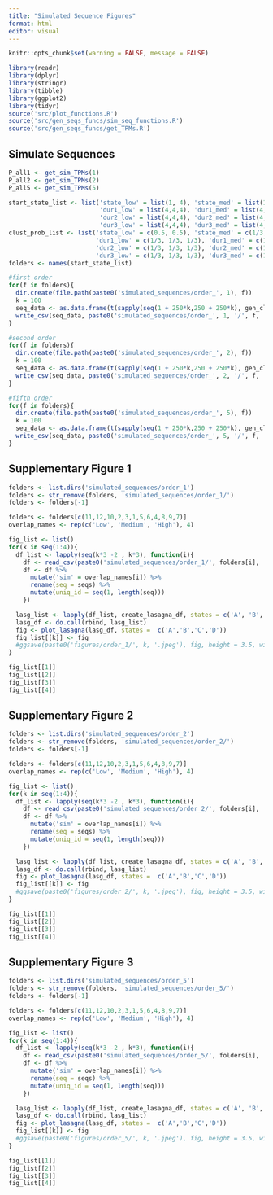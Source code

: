 ```yaml
---
title: "Simulated Sequence Figures"
format: html
editor: visual
---
```


```r
knitr::opts_chunk$set(warning = FALSE, message = FALSE) 
```

```r
library(readr)
library(dplyr)
library(stringr)
library(tibble)
library(ggplot2)
library(tidyr)
source('src/plot_functions.R')
source('src/gen_seqs_funcs/sim_seq_functions.R')
source('src/gen_seqs_funcs/get_TPMs.R')
```

## Simulate Sequences

```r
P_all1 <- get_sim_TPMs(1)
P_all2 <- get_sim_TPMs(2)
P_all5 <- get_sim_TPMs(5)

start_state_list <- list('state_low' = list(1, 4), 'state_med' = list(1, 1, 4), 'state_high' = list(1,4, 1, 4),
                         'dur1_low' = list(4,4,4), 'dur1_med' = list(4,4,4), 'dur1_high' = list(4,4,4),
                         'dur2_low' = list(4,4,4), 'dur2_med' = list(4,4,4), 'dur2_high' = list(4,4,4),
                         'dur3_low' = list(4,4,4), 'dur3_med' = list(4,4,4), 'dur3_high' = list(4,4,4))
clust_prob_list <- list('state_low' = c(0.5, 0.5), 'state_med' = c(1/3, 1/3, 1/3), 'state_high' = rep(0.25, 4),
                        'dur1_low' = c(1/3, 1/3, 1/3), 'dur1_med' = c(1/3, 1/3, 1/3), 'dur1_high' = c(1/3, 1/3, 1/3),
                        'dur2_low' = c(1/3, 1/3, 1/3), 'dur2_med' = c(1/3, 1/3, 1/3), 'dur2_high' = c(1/3, 1/3, 1/3),
                        'dur3_low' = c(1/3, 1/3, 1/3), 'dur3_med' = c(1/3, 1/3, 1/3), 'dur3_high' = c(1/3, 1/3, 1/3))
folders <- names(start_state_list)

#first order
for(f in folders){
  dir.create(file.path(paste0('simulated_sequences/order_', 1), f))
  k = 100
  seq_data <- as.data.frame(t(sapply(seq(1 + 250*k,250 + 250*k), gen_clust_seq, P_list = P_all1[[f]], order = 1,num.iters = 500, start_state = start_state_list[[f]], clust_prob = clust_prob_list[[f]])))
  write_csv(seq_data, paste0('simulated_sequences/order_', 1, '/', f, '/', k, '.csv'))
}

#second order
for(f in folders){
  dir.create(file.path(paste0('simulated_sequences/order_', 2), f))
  k = 100
  seq_data <- as.data.frame(t(sapply(seq(1 + 250*k,250 + 250*k), gen_clust_seq, P_list = P_all2[[f]], order = 2,num.iters = 500, start_state = start_state_list[[f]], clust_prob = clust_prob_list[[f]])))
  write_csv(seq_data, paste0('simulated_sequences/order_', 2, '/', f, '/', k, '.csv'))
}

#fifth order
for(f in folders){
  dir.create(file.path(paste0('simulated_sequences/order_', 5), f))
  k = 100
  seq_data <- as.data.frame(t(sapply(seq(1 + 250*k,250 + 250*k), gen_clust_seq, P_list = P_all5[[f]], order = 5,num.iters = 500, start_state = start_state_list[[f]], clust_prob = clust_prob_list[[f]])))
  write_csv(seq_data, paste0('simulated_sequences/order_', 5, '/', f, '/', k, '.csv'))
}
```

## Supplementary Figure 1

```r
folders <- list.dirs('simulated_sequences/order_1')
folders <- str_remove(folders, 'simulated_sequences/order_1/')
folders <- folders[-1]

folders <- folders[c(11,12,10,2,3,1,5,6,4,8,9,7)]
overlap_names <- rep(c('Low', 'Medium', 'High'), 4)
```

```r
fig_list <- list()
for(k in seq(1:4)){
  df_list <- lapply(seq(k*3 -2 , k*3), function(i){
    df <- read_csv(paste0('simulated_sequences/order_1/', folders[i], '/100.csv'))
    df <- df %>%
      mutate('sim' = overlap_names[i]) %>%
      rename(seq = seqs) %>%
      mutate(uniq_id = seq(1, length(seq)))
    })

  lasg_list <- lapply(df_list, create_lasagna_df, states = c('A', 'B', 'C', 'D'))
  lasg_df <- do.call(rbind, lasg_list)
  fig <- plot_lasagna(lasg_df, states =  c('A','B','C','D'))
  fig_list[[k]] <- fig
  #ggsave(paste0('figures/order_1/', k, '.jpeg'), fig, height = 3.5, width = 4.25)
}
```

```r
fig_list[[1]]
fig_list[[2]]
fig_list[[3]]
fig_list[[4]]
```

## Supplementary Figure 2

```r
folders <- list.dirs('simulated_sequences/order_2')
folders <- str_remove(folders, 'simulated_sequences/order_2/')
folders <- folders[-1]

folders <- folders[c(11,12,10,2,3,1,5,6,4,8,9,7)]
overlap_names <- rep(c('Low', 'Medium', 'High'), 4)
```

```r
fig_list <- list()
for(k in seq(1:4)){
  df_list <- lapply(seq(k*3 -2 , k*3), function(i){
    df <- read_csv(paste0('simulated_sequences/order_2/', folders[i], '/100.csv'))
    df <- df %>%
      mutate('sim' = overlap_names[i]) %>%
      rename(seq = seqs) %>%
      mutate(uniq_id = seq(1, length(seq)))
    })

  lasg_list <- lapply(df_list, create_lasagna_df, states = c('A', 'B', 'C', 'D'))
  lasg_df <- do.call(rbind, lasg_list)
  fig <- plot_lasagna(lasg_df, states =  c('A','B','C','D'))
  fig_list[[k]] <- fig
  #ggsave(paste0('figures/order_2/', k, '.jpeg'), fig, height = 3.5, width = 4.25)
}
```

```r
fig_list[[1]]
fig_list[[2]]
fig_list[[3]]
fig_list[[4]]
```

## Supplementary Figure 3

```r
folders <- list.dirs('simulated_sequences/order_5')
folders <- str_remove(folders, 'simulated_sequences/order_5/')
folders <- folders[-1]

folders <- folders[c(11,12,10,2,3,1,5,6,4,8,9,7)]
overlap_names <- rep(c('Low', 'Medium', 'High'), 4)
```

```r
fig_list <- list()
for(k in seq(1:4)){
  df_list <- lapply(seq(k*3 -2 , k*3), function(i){
    df <- read_csv(paste0('simulated_sequences/order_5/', folders[i], '/100.csv'))
    df <- df %>%
      mutate('sim' = overlap_names[i]) %>%
      rename(seq = seqs) %>%
      mutate(uniq_id = seq(1, length(seq)))
    })

  lasg_list <- lapply(df_list, create_lasagna_df, states = c('A', 'B', 'C', 'D'))
  lasg_df <- do.call(rbind, lasg_list)
  fig <- plot_lasagna(lasg_df, states =  c('A','B','C','D'))
  fig_list[[k]] <- fig
  #ggsave(paste0('figures/order_5/', k, '.jpeg'), fig, height = 3.5, width = 4.25)
}
```

```r
fig_list[[1]]
fig_list[[2]]
fig_list[[3]]
fig_list[[4]]
```
